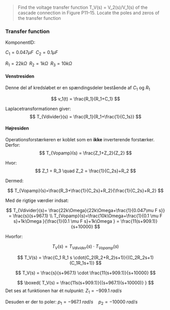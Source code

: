 > Find the voltage transfer function T_V(s) = V_2(s)/V_1(s) of the cascade connection in Figure P11–15. Locate the poles and zeros of the transfer function

### Transfer function

KomponentID:

$C_1 = 0.047 \mu F \;$
$C_2 = 0.1 \mu F \;$

$R_1 = 22k\Omega\;$
$R_2 = 1k\Omega  \;$
$R_3 = 10k\Omega  \;$

#### Venstresiden
Denne del af kredsløbet er en spændingsdeler bestående af $C_1$ og $R_1$

$$
v_1(t) = \frac{R_1}{R_1+C_1}
$$

Laplacetransformationen giver:
$$
T_{Vdivider}(s) = \frac{R_1}{R_1+\frac{1}{C_1s}}
$$

#### Højresiden
Operationsforstærkeren er koblet som en **ikke** inverterende forstærker. Derfor:
$$
T_{Vopamp}(s) = \frac{Z_1+Z_2}{Z_2}
$$

Hvor:
$$
Z_1 = R_3 \quad Z_2 = \frac{1}{C_2s}+R_2
$$


Dermed:

$$
T_{Vopamp}(s)=\frac{R_3+\frac{1}{C_2s}+R_2}{\frac{1}{C_2s}+R_2}
$$

Med de rigtige værdier indsat:

$$
T_{Vdivider}(s)= \frac{22k\Omega}{22k\Omega+\frac{1}{0.047\mu F s}} = \frac{s}{s+967.1}
\\
T_{Vopamp}(s)=\frac{10k\Omega+\frac{1}{0.1 \mu F s}+1k\Omega }{\frac{1}{0.1 \mu F s}+1k\Omega } = \frac{11(s+909.1)}{s+10000}
$$

Hvorfor: 

$$
T_V(s) = T_{Vdivider}(s) \cdot T_{Vopamp}(s)  
$$

$$
T_V(s) = \frac{C_1 R_1 s \cdot(C_2(R_2+R_2)s+1)}{(C_2R_2s+1)(C_1R_1s+1)}
$$

$$
T_V(s) = \frac{s}{s+967.1} \cdot \frac{11(s+909.1)}{s+10000} 
$$

$$
\boxed{
T_V(s) = \frac{11s(s+909.1)}{(s+967.1)(s+10000)}
}
$$
Det ses at funktionen har ét nulpunkt: $Z_1 = -909.1 \; rad/s$

Desuden er der to poler: $p_1 = -967.1\; rad/s \quad p_2 = -10000\; rad/s$


